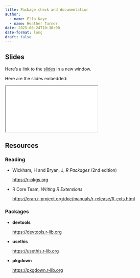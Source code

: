 ```yaml
---
title: Package check and documentation
author: 
  - name: Ella Kaye
  - name: Heather Turner
date: 2025-06-24T10:30:00
date-format: long
draft: false
---
```


## Slides

Here's a link to the [slides](/slides/05-check-package-documentation/index.qmd){target="_blank"} in a new window. 

Here are the slides embedded:

<iframe class="slide-deck ar3x2" src="/slides/05-check-package-documentation/index.html" title="05-check-package-documentation slides">
</iframe>

## Resources

### Reading

- Wickham, H and Bryan, J, _R Packages_ (2nd edition)

  <https://r-pkgs.org>

- R Core Team, _Writing R Extensions_

  <https://cran.r-project.org/doc/manuals/r-release/R-exts.html>

### Packages

- **devtools**

  <https://devtools.r-lib.org>
  
- **usethis**

  <https://usethis.r-lib.org>

- **pkgdown**

  <https://pkgdown.r-lib.org>
